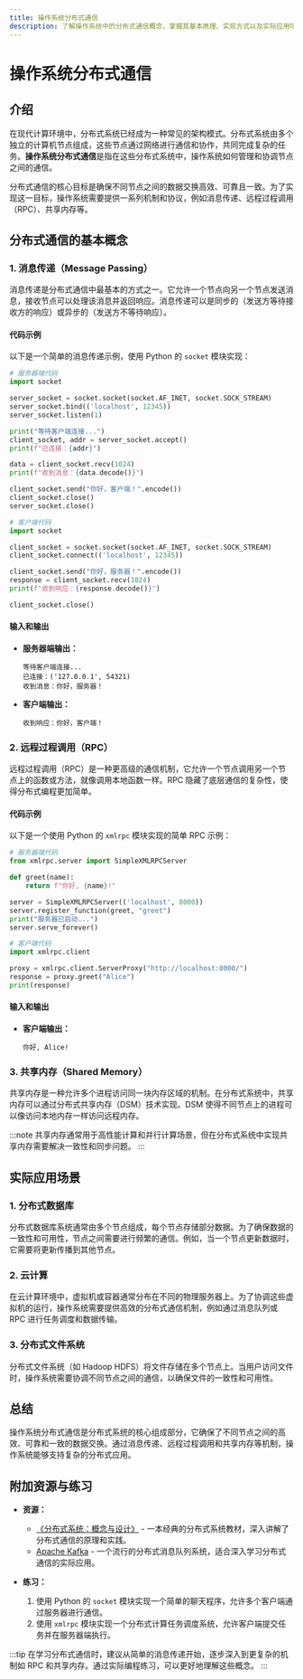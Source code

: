 ```yaml
---
title: 操作系统分布式通信
description: 了解操作系统中的分布式通信概念，掌握其基本原理、实现方式以及实际应用场景。
---
```


# 操作系统分布式通信

## 介绍

在现代计算环境中，分布式系统已经成为一种常见的架构模式。分布式系统由多个独立的计算机节点组成，这些节点通过网络进行通信和协作，共同完成复杂的任务。**操作系统分布式通信**是指在这些分布式系统中，操作系统如何管理和协调节点之间的通信。

分布式通信的核心目标是确保不同节点之间的数据交换高效、可靠且一致。为了实现这一目标，操作系统需要提供一系列机制和协议，例如消息传递、远程过程调用（RPC）、共享内存等。

## 分布式通信的基本概念

### 1. 消息传递（Message Passing）

消息传递是分布式通信中最基本的方式之一。它允许一个节点向另一个节点发送消息，接收节点可以处理该消息并返回响应。消息传递可以是同步的（发送方等待接收方的响应）或异步的（发送方不等待响应）。

#### 代码示例

以下是一个简单的消息传递示例，使用 Python 的 `socket` 模块实现：

```python
# 服务器端代码
import socket

server_socket = socket.socket(socket.AF_INET, socket.SOCK_STREAM)
server_socket.bind(('localhost', 12345))
server_socket.listen(1)

print("等待客户端连接...")
client_socket, addr = server_socket.accept()
print(f"已连接：{addr}")

data = client_socket.recv(1024)
print(f"收到消息：{data.decode()}")

client_socket.send("你好，客户端！".encode())
client_socket.close()
server_socket.close()
```

```python
# 客户端代码
import socket

client_socket = socket.socket(socket.AF_INET, socket.SOCK_STREAM)
client_socket.connect(('localhost', 12345))

client_socket.send("你好，服务器！".encode())
response = client_socket.recv(1024)
print(f"收到响应：{response.decode()}")

client_socket.close()
```

#### 输入和输出

- **服务器端输出：**
  ```
  等待客户端连接...
  已连接：('127.0.0.1', 54321)
  收到消息：你好，服务器！
  ```

- **客户端输出：**
  ```
  收到响应：你好，客户端！
  ```

### 2. 远程过程调用（RPC）

远程过程调用（RPC）是一种更高级的通信机制，它允许一个节点调用另一个节点上的函数或方法，就像调用本地函数一样。RPC 隐藏了底层通信的复杂性，使得分布式编程更加简单。

#### 代码示例

以下是一个使用 Python 的 `xmlrpc` 模块实现的简单 RPC 示例：

```python
# 服务器端代码
from xmlrpc.server import SimpleXMLRPCServer

def greet(name):
    return f"你好, {name}!"

server = SimpleXMLRPCServer(('localhost', 8000))
server.register_function(greet, "greet")
print("服务器已启动...")
server.serve_forever()
```

```python
# 客户端代码
import xmlrpc.client

proxy = xmlrpc.client.ServerProxy("http://localhost:8000/")
response = proxy.greet("Alice")
print(response)
```

#### 输入和输出

- **客户端输出：**
  ```
  你好, Alice!
  ```

### 3. 共享内存（Shared Memory）

共享内存是一种允许多个进程访问同一块内存区域的机制。在分布式系统中，共享内存可以通过分布式共享内存（DSM）技术实现。DSM 使得不同节点上的进程可以像访问本地内存一样访问远程内存。

:::note
共享内存通常用于高性能计算和并行计算场景，但在分布式系统中实现共享内存需要解决一致性和同步问题。
:::

## 实际应用场景

### 1. 分布式数据库

分布式数据库系统通常由多个节点组成，每个节点存储部分数据。为了确保数据的一致性和可用性，节点之间需要进行频繁的通信。例如，当一个节点更新数据时，它需要将更新传播到其他节点。

### 2. 云计算

在云计算环境中，虚拟机或容器通常分布在不同的物理服务器上。为了协调这些虚拟机的运行，操作系统需要提供高效的分布式通信机制，例如通过消息队列或 RPC 进行任务调度和数据传输。

### 3. 分布式文件系统

分布式文件系统（如 Hadoop HDFS）将文件存储在多个节点上。当用户访问文件时，操作系统需要协调不同节点之间的通信，以确保文件的一致性和可用性。

## 总结

操作系统分布式通信是分布式系统的核心组成部分，它确保了不同节点之间的高效、可靠和一致的数据交换。通过消息传递、远程过程调用和共享内存等机制，操作系统能够支持复杂的分布式应用。

## 附加资源与练习

- **资源：**
  - [《分布式系统：概念与设计》](https://example.com) - 一本经典的分布式系统教材，深入讲解了分布式通信的原理和实践。
  - [Apache Kafka](https://kafka.apache.org/) - 一个流行的分布式消息队列系统，适合深入学习分布式通信的实际应用。

- **练习：**
  1. 使用 Python 的 `socket` 模块实现一个简单的聊天程序，允许多个客户端通过服务器进行通信。
  2. 使用 `xmlrpc` 模块实现一个分布式计算任务调度系统，允许客户端提交任务并在服务器端执行。

:::tip
在学习分布式通信时，建议从简单的消息传递开始，逐步深入到更复杂的机制如 RPC 和共享内存。通过实际编程练习，可以更好地理解这些概念。
:::